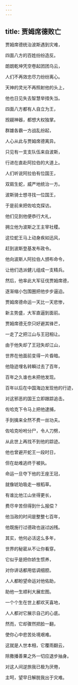 ```yaml
---
---
---
```

title: 贾姆席德败亡
---




贾姆席德统治波斯遇到灾难，

四面八方的百姓纷纷造反。

朗朗乾坤凭空卷起团团乌云，

人们不再效忠尽力纷纷离心。

天神的灵光不再照射他的头上，

他也日见失去智慧举措失当。

四面八方都有人自立为王，

觊觎神器，都想大权独掌。

群雄各霸一方战乱纷起，

人心从此与贾姆席德离异。

只见有一支支队伍来自波斯，

行进在直赴阿拉伯的大道上。

人们听说阿拉伯有位国王，

双肩生蛇，威严地统治一方。

波斯骑士想寻找一位国王，

于是前来把佐哈克探访。

他们见到他便恭行大礼，

拥立他为波斯之王主宰社稷。

这位蛇王马上动身疾如迅风，

赶到波斯登基发布政令。

他向波斯人阿拉伯人颁布命令，

让他们选派健儿组成一支精兵。

然后，他率此大军征伐贾姆席德，

逐渐缩小包围圈把他步步逼迫。

贾姆席德命运一天比一天悲惨，

新主势盛，大军直逼到面前。

贾姆席德无奈只好避其锋芒，

一走了之把江山与王冠相让。

由于他失却了王冠失却江山，

世界在他面前变得一片昏暗。

他隐迹埋名转瞬过去了百年，

百年之久谁也未把他发现。

百年以后在中国海边发现他的行迹，

对这邪恶的国王立即跟踪追击。

佐哈克下令马上把他逮捕，

手到擒来全然不费一丝功夫。

佐哈克吩咐分尸，令人刀劈，

从此世上再找不到他的踪迹。

他也曾避开蛇王一段时日，

但在劫难逃终于被执。

命运一旦夺下他的王座王冠，

就像琥珀吸走一根稻草。

有谁比他江山坐得更长，

费尽辛苦但得到什么报偿？

他当政的时间是整整七百年，

他既施行过德政也逞过凶残。

其实，他何必活这么多年，

世界的秘密从不让你看穿。

它似乎是把你娇生惯养，

对你讲话都用低调细腔。

人人都盼望命运对他佑助，

助他一生顺利大展宏图。

一个个生在世上都欢天喜地，

人人都对它展示自己的心底。

然而，它却骤然把脸一翻，

使你心中悲苦处境艰难。

这就是人世本相，它覆雨翻云，

除撒播善果之外一切应退步抽身。

对这人间逆旅我已极为厌倦，

主呵，望早日解脱我出于灾难。